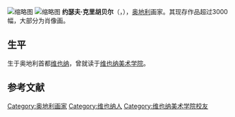 {{Expand language|en|time=2021-12-26}}
[[File:Kriehuber_Joseph_selfportrait.jpg|缩略图]]
[[File:Elisabetta_e_i_figli.jpg|缩略图]]
'''约瑟夫·克里胡贝尔'''（{{lang-de|Josef Kriehuber}}，{{bd|1800年||1876年|||catIdx=K}}），[[奥地利|奥地利]]画家。其现存作品超过3000幅，大部分为肖像画。

== 生平 ==
生于奥地利首都[[维也纳|维也纳]]，曾就读于[[维也纳美术学院|维也纳美术学院]]。

==参考文献==
{{reflist}}

{{Authority control}}
{{DEFAULTSORT:Kriehuber, Josef}}
[[Category:奥地利画家|Category:奥地利画家]]
[[Category:维也纳人|Category:维也纳人]]
[[Category:维也纳美术学院校友|Category:维也纳美术学院校友]]